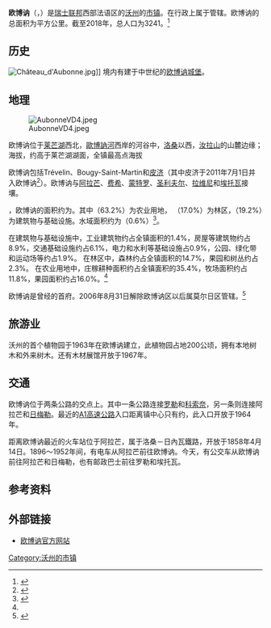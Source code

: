 {{noteTA
|G1=瑞士地名
}}
{{Infobox Switzerland municipality
| name    	     	        = 欧博讷
| native_name		        = Aubonne
| district		            = {{link-en|莫尔日区|Morges District}}
}}
'''欧博讷'''（{{lang-fr|Aubonne}}，{{IPA-fr|obɔn|-|LL-Q150 (fra)-Eihel-Aubonne.wav}}）是[[瑞士|瑞士联邦]]西部法语区的[[沃州|沃州]]的[[市镇_(瑞士)|市镇]]。在行政上属于{{link-en|莫尔日区|Morges District}}管辖。欧博讷的总面积为{{smn|9.39|5|100}}平方公里。截至2018年，总人口为3241。<ref name=Stat2018_VD>{{cite web|url=https://www.pxweb.bfs.admin.ch/pxweb/de/px-x-0102020000_201|title=瑞士联邦统计局|last=|first=|date=|website=|publisher=|access-date=2019-09-23|quote=|language=de|archive-date=2019-03-11|archive-url=https://web.archive.org/web/20190311173113/https://www.pxweb.bfs.admin.ch/pxweb/de/px-x-0102020000_201|dead-url=no}}</ref>

==历史==
[[File:Château_d'Aubonne.jpg|thumb]]]]
境内有建于中世纪的[[欧博讷城堡|欧博讷城堡]]。
{{clearleft}}
==地理==
[[File:AubonneVD4.jpeg|thumb]]

欧博讷位于[[莱芒湖|莱芒湖]]西北，[[歐博訥河|歐博訥河]]西岸的河谷中，[[洛桑|洛桑]]以西{{convert|19|km|mi}}，[[汝拉山|汝拉山]]的山麓边缘；海拔{{convert|508|m|ft|abbr=on}}，约高于莱芒湖湖面{{convert|130|m|ft|abbr=on}}，全镇最高点海拔{{convert|643|m|ft|abbr=on}}

欧博讷包括Trévelin、Bougy-Saint-Martin和[[皮济|皮济]]（其中皮济于2011年7月1日并入欧博讷<ref name=Fusion>{{cite web|url=http://www.bfs.admin.ch/bfs/portal/de/index/infothek/nomenklaturen/blank/blank/gem_liste/03.html|title=Amtliches Gemeindeverzeichnis der Schweiz|publisher=瑞士联邦统计局|language=de|access-date=2011-02-17|archive-date=2016-09-17|archive-url=https://web.archive.org/web/20160917011754/http://www.bfs.admin.ch/bfs/portal/de/index/infothek/nomenklaturen/blank/blank/gem_liste/03.html|dead-url=no}}</ref>）。欧博讷与[[阿拉芒|阿拉芒]]、[[费希|费希]]、[[蒙特罗|蒙特罗]]、[[圣利夫尔|圣利夫尔]]、[[拉维尼|拉维尼]]和[[埃托瓦|埃托瓦]]接壤。

{{as of|2012|lc=on}}，欧博讷的面积约为{{convert|9.39|km2|sqmi|sp=us}}。其中{{convert|5.93|km2|sqmi}}（63.2%）为农业用地， {{convert|1.60|km2|sqmi}}（17.0%）为林区，{{convert|1.8|km2|sqmi}}（19.2%）为建筑物与基础设施。水域面积约为{{convert|0.06|km2|acre|}}（0.6%）<ref name=BFS_land>{{cite web| url= http://www.bfs.admin.ch/bfs/portal/de/index/themen/02/03/blank/data/gemeindedaten.html| title= 瑞士联邦统计局-土地利用统计数据| access-date= 2020-05-23| archive-url= https://web.archive.org/web/20160530022013/http://www.bfs.admin.ch/bfs/portal/de/index/themen/02/03/blank/data/gemeindedaten.html| archive-date= 2016-05-30| dead-url= yes}}</ref>。

在建筑物与基础设施中，工业建筑物约占全镇面积的1.4%，房屋等建筑物约占8.9%，交通基础设施约占6.1%，电力和水利等基础设施占0.9%，公园、绿化带和运动场等约占1.9%。  在林区中，森林约占全镇面积的14.7%，果园和树丛约占2.3%。  在农业用地中，庄稼耕种面积约占全镇面积的35.4%，牧场面积约占11.8%，果园面积约占16.0%。<ref name=BFS_land/>

欧博讷是曾经{{link-en|欧博讷区|Aubonne District}}的首府。2006年8月31日解除欧博讷区以后属莫尔日区管辖。<ref name=Mutation>{{cite web|url=http://www.bfs.admin.ch/bfs/portal/de/index/infothek/nomenklaturen/blank/blank/gem_liste/02.html|title=Nomenklaturen – Amtliches Gemeindeverzeichnis der Schweiz|language=de|access-date=2011-04-04|archive-url=https://web.archive.org/web/20151113231755/http://www.bfs.admin.ch/bfs/portal/de/index/infothek/nomenklaturen/blank/blank/gem_liste/02.html|archive-date=2015-11-13|dead-url=yes}}</ref>
==旅游业==
沃州的首个植物园于1963年在欧博讷建立，此植物园占地200公顷，拥有本地树木和外来树木。还有木材展馆开放于1967年。
==交通==
欧博讷位于两条公路的交点上。其中一条公路连接[[罗勒_(沃州)|罗勒]]和[[科索奈|科索奈]]，另一条则连接阿拉芒和[[日梅勒|日梅勒]]。最近的[[A1高速公路_(瑞士)|A1高速公路]]入口距离镇中心只有约{{convert|2|km|0}}，此入口开放于1964年。

距离欧博讷最近的火车站位于阿拉芒，属于洛桑－日內瓦鐵路，开放于1858年4月14日。1896～1952年间，有电车从阿拉芒前往欧博讷。今天，有公交车从欧博讷前往阿拉芒和日梅勒，也有邮政巴士前往罗勒和埃托瓦。

==参考资料==
{{reflist}}

==外部链接==
*{{fr}}[http://www.aubonne.ch 欧博讷官方网站] {{Wayback|url=http://www.aubonne.ch/ |date=20200520001512 }}

{{沃州莫尔日区行政区划}}
{{Authority control}}
{{DEFAULTSORT:Aubonne}}
[[Category:沃州的市镇|Category:沃州的市镇]]